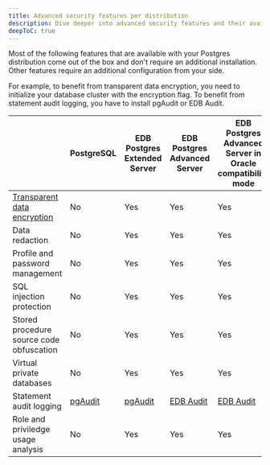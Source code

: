 ```yaml
---
title: Advanced security features per distribution
description: Dive deeper into advanced security features and their availability per Postgres distribution.
deepToC: true
---
```


Most of the following features that are available with your Postgres distribution come out of the box and don't require an additional installation. 
Other features require an additional configuration from your side. 

For example, to benefit from transparent data encryption, you need to initialize your database cluster with the encryption flag. 
To benefit from statement audit logging, you have to install pgAudit or EDB Audit.

[there are epas topics for almost all of the features below, should we link to those even if they are epas-specific?]: #

|                                            | PostgreSQL                         | EDB Postgres Extended Server       | EDB Postgres Advanced Server                                                                                                                    | EDB Postgres Advanced Server in Oracle compatibility mode                                                                                                    |
|--------------------------------------------|------------------------------------|------------------------------------|-------------------------------------------------------------------------------------------------------------------------------------------------|--------------------------------------------------------------------------------------------------------------------------------------------------------------|
| [Transparent data encryption](/tde/latest) | No                                 | Yes                                | Yes                                                                                                                                             | Yes                                                                                                                                                          |
| Data redaction                             | No                                 | Yes                                | Yes                                                                                                                                             | Yes                                                                                                                                                          |
| Profile and password management            | No                                 | Yes                                | Yes                                                                                                                                             | Yes                                                                                                                                                          |
| SQL injection protection                   | No                                 | Yes                                | Yes                                                                                                                                             | Yes                                                                                                                                                          |
| Stored procedure source code obfuscation   | No                                 | Yes                                | Yes                                                                                                                                             | Yes                                                                                                                                                          |
| Virtual private databases                  | No                                 | Yes                                | Yes                                                                                                                                             | Yes                                                                                                                                                          |
| Statement audit logging                    | [pgAudit](/pg_extensions/pgaudit/) | [pgAudit](/pg_extensions/pgaudit/) | [EDB Audit](/epas/latest/database_administration/01_configuration_parameters/03_configuration_parameters_by_functionality/07_auditing_settings/) | [EDB Audit](/epas/latest/database_administration/01_configuration_parameters/03_configuration_parameters_by_functionality/07_auditing_settings/01_edb_audit) |
| Role and priviledge usage analysis         | No                                 | Yes                                | Yes                                                                                                                                             | Yes                                                                                                                                                          |

